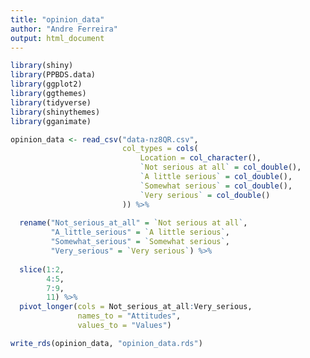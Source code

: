 ```yaml
---
title: "opinion_data"
author: "Andre Ferreira"
output: html_document
---
```


```r

library(shiny)
library(PPBDS.data)
library(ggplot2)
library(ggthemes)
library(tidyverse)
library(shinythemes)
library(gganimate)

```

```r

opinion_data <- read_csv("data-nz8QR.csv",
                         col_types = cols(
                             Location = col_character(),
                             `Not serious at all` = col_double(),
                             `A little serious` = col_double(),
                             `Somewhat serious` = col_double(),
                             `Very serious` = col_double()
                         )) %>%
  
  rename("Not_serious_at_all" = `Not serious at all`,
         "A_little_serious" = `A little serious`,
         "Somewhat_serious" = `Somewhat serious`,
         "Very_serious" = `Very serious`) %>%
  
  slice(1:2, 
        4:5, 
        7:9, 
        11) %>%
  pivot_longer(cols = Not_serious_at_all:Very_serious,
               names_to = "Attitudes",
               values_to = "Values")

write_rds(opinion_data, "opinion_data.rds")

```


